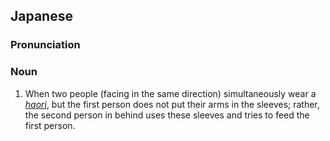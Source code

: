 ==Japanese==
{{ja-kanjitab|に|にん|は|k3=ば|おり|yomi=}}

===Pronunciation===
{{ja-pron|ににんばおり|y=}}

===Noun===
{{ja-noun|ににんばおり}}

# When two people (facing in the same direction) simultaneously wear a ''[[羽織|haori]]'', but the first person does not put their arms in the sleeves; rather, the second person in behind uses these sleeves and tries to feed the first person.